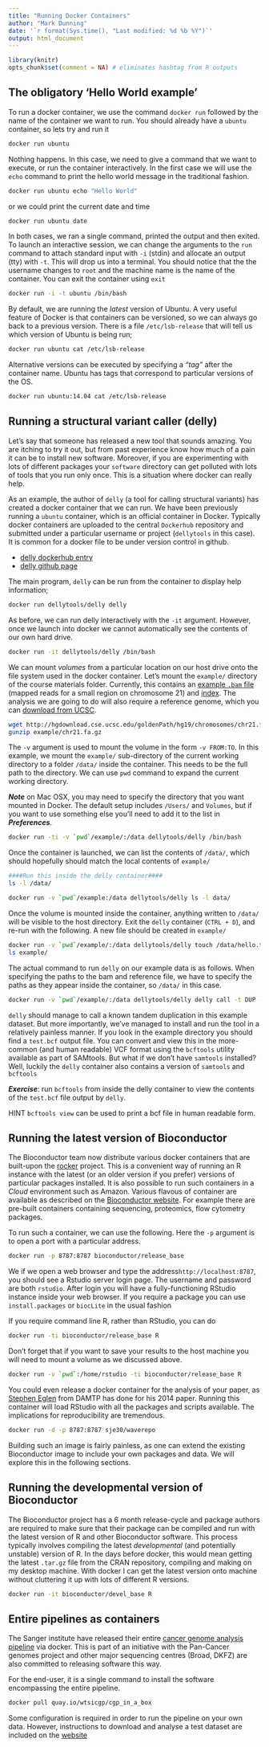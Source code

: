 ```yaml
---
title: "Running Docker Containers"
author: "Mark Dunning"
date: '`r format(Sys.time(), "Last modified: %d %b %Y")`'
output: html_document
---
```


```r
library(knitr)
opts_chunk$set(comment = NA) # eliminates hashtag from R outputs
```


## The obligatory 'Hello World example'

To run a docker container, we use the command `docker run` followed by the name of the container we want to run. You should already have a `ubuntu` container, so lets try and run it 

```r
docker run ubuntu
```

Nothing happens. In this case, we need to give a command that we want to execute, or run the container interactively. In the first case we will use the `echo` command to print the hello world message in the traditional fashion.

```bash
docker run ubuntu echo "Hello World"
```

or we could print the current date and time

```bash
docker run ubuntu date
```

In both cases, we ran a single command, printed the output and then exited. To launch an interactive session, we can change the arguments to the `run` command to attach standard input with `-i` (stdin) and allocate an output (tty) with `-t`. This will drop us into a terminal. You should notice that the the username changes to `root` and the machine name is the name of the container. You can exit the container using `exit`

```bash
docker run -i -t ubuntu /bin/bash
```

By default, we are running the *latest* version of Ubuntu. A very useful feature of Docker is that containers can be versioned, so we can always go back to a previous version. There is a file `/etc/lsb-release` that will tell us which version of Ubuntu is being run;


```bash
docker run ubuntu cat /etc/lsb-release
```

Alternative versions can be executed by specifying a *"tag"* after the container name. Ubuntu has tags that correspond to particular versions of the OS.

```bash
docker run ubuntu:14.04 cat /etc/lsb-release
```


## Running a structural variant caller (delly)

Let's say that someone has released a new tool that sounds amazing. You are itching to try it out, but from past experience know how much of a pain it can be to install new software. Moreover, if you are experimenting with lots of different packages your `software` directory can get polluted with lots of tools that you run only once. This is a situation where docker can really help. 

As an example, the author of `delly` (a tool for calling structural variants) has created a docker container that we can run. We have been previously running a `ubuntu` container, which is an official container in Docker. Typically docker containers are uploaded to the central `Dockerhub` repository and submitted under a particular username or project (`dellytools` in this case). It is common for a docker file to be under version control in github. 

- [delly dockerhub entry](https://hub.docker.com/r/dellytools/delly/)
- [delly github page](https://github.com/tobiasrausch/delly)

The main program, `delly` can be run from the container to display help information;

```bash
docker run dellytools/delly delly
```

As before, we can run delly interactively with the `-it` argument. However, once we launch into docker we cannot automatically see the contents of our own hard drive. 

```bash
docker run -it dellytools/delly /bin/bash
```

We can mount *volumes* from a particular location on our host drive onto the file system used in the docker container. Let's mount the `example/` directory of the course materials folder. Currently, this contains an [example `.bam` file](https://github.com/bioinformatics-core-shared-training/docker-4-bioinformatics/raw/master/example/test.bam) (mapped reads for a small region on chromosome 21) and [index](https://github.com/bioinformatics-core-shared-training/docker-4-bioinformatics/raw/master/example/test.bam.bai). The analysis we are going to do will also require a reference genome, which you can [download from UCSC](http://hgdownload.cse.ucsc.edu/goldenPath/hg19/chromosomes/chr21.fa.gz). 

```bash
wget http://hgdownload.cse.ucsc.edu/goldenPath/hg19/chromosomes/chr21.fa.gz -P example/
gunzip example/chr21.fa.gz
```

The `-v` argument is used to mount the volume in the form `-v FROM:TO`. In this example, we mount the `example/` sub-directory of the current working directory to a folder `/data/` inside the container. This needs to be the full path to the directory. We can use `pwd` command to expand the current working directory.

***Note*** on Mac OSX, you may need to specify the directory that you want mounted in Docker. The default setup includes `/Users/` and `Volumes`, but if you want to use something else you'll need to add it to the list in ***Preferences***.

```bash
docker run -ti -v `pwd`/example/:/data dellytools/delly /bin/bash
```

Once the container is launched, we can list the contents of `/data/`, which should hopefully should match the local contents of `example/`

```bash
####Run this inside the delly container####
ls -l /data/
```

```bash
docker run -v `pwd`/example:/data dellytools/delly ls -l data/
```

Once the volume is mounted inside the container, anything written to `/data/` will be visible to the host directory. Exit the `delly` container (`CTRL + D`), and re-run with the following. A new file should be created in `example/` 

```bash
docker run -v `pwd`/example/:/data dellytools/delly touch /data/hello.txt
ls example/
```

The actual command to run `delly` on our example data is as follows. When specifying the paths to the bam and reference file, we have to specify the paths as they appear inside the container, so `/data/` in this case.

```bash
docker run -v `pwd`/example/:/data dellytools/delly delly call -t DUP -o /data/test.bcf -g /data/chr21.fa /data/test.bam
```

 `delly` should manage to call a known tandem duplication in this example dataset. But more importantly, we've managed to install and run the tool in a relatively painless manner. If you look in the example directory you should find a `test.bcf` output file. You can convert and view this in the more-common (and human readable) VCF format using the `bcftools` utility available as part of SAMtools. But what if we don't have `samtools` installed? Well, luckily the `delly` container also contains a version of `samtools` and `bcftools`


***Exercise***: run `bcftools` from inside the delly container to view the contents of the `test.bcf` file output by `delly`. 

HINT `bcftools view` can be used to print a bcf file in human readable form.


## Running the latest version of Bioconductor

The Bioconductor team now distribute various docker containers that are built-upon the [rocker](https://github.com/rocker-org/rocker) project. This is a convenient way of running an R instance with the latest (or an older version if you prefer) versions of particular packages installed. It is also possible to run such containers in a *Cloud* environment such as Amazon. Various flavous of container are available as described on the [Bioconductor website](http://bioconductor.org/help/docker/). For example there are pre-built containers containing sequencing, proteomics, flow cytometry packages.

To run such a container, we can use the following. Here the `-p` argument is to open a port with a particular address. 

```bash
docker run -p 8787:8787 bioconductor/release_base
```

We if we open a web browser and type the address`http://localhost:8787`, you should see a Rstudio server login page. The username and password are both `rstudio`. After login you will have a fully-functioning RStudio instance inside your web browser. If you require a package you can use `install.packages` or `biocLite` in the usual fashion

If you require command line R, rather than RStudio, you can do

```bash
docker run -ti bioconductor/release_base R
```

Don't forget that if you want to save your results to the host machine you will need to mount a volume as we discussed above. 

```bash
docker run -v `pwd`:/home/rstudio -ti bioconductor/release_base R
```


You could even release a docker container for the analysis of your paper, as [Stephen Eglen](https://sje30.github.io/) from DAMTP has done for his 2014 paper. Running this container will load RStudio with all the packages and scripts available. The implications for reproducibility are tremendous. 

```bash
docker run -d -p 8787:8787 sje30/waverepo
```

Building such an image is fairly painless, as one can extend the existing Bioconductor image to include your own packages and data. We will explore this in the following sections.

## Running the developmental version of Bioconductor

The Bioconductor project has a 6 month release-cycle and package authors are required to make sure that their package can be compiled and run with the latest version of R and other Bioconductor software. This process typically involves compiling the latest *developmental* (and potentially unstable) version of R. In the days before docker, this would mean getting the latest `.tar.gz` file from the CRAN repository, compiling and making on my desktop machine. With docker I can get the latest version onto machine without cluttering it up with lots of different R versions.


```bash
docker run -it bioconductor/devel_base R
```


## Entire pipelines as containers

The Sanger institute have released their entire [cancer genome analysis pipeline](https://github.com/cancerit/cgpbox) via docker. This is part of an initiative with the Pan-Cancer genomes project and other major sequencing centres (Broad, DKFZ) are also committed to releasing software this way.

For the end-user, it is a single command to install the software encompassing the entire pipeline. 

```bash
docker pull quay.io/wtsicgp/cgp_in_a_box
```

Some configuration is required in order to run the pipeline on your own data. However, instructions to download and analyse a test dataset are included on the [website](https://github.com/cancerit/cgpbox)


